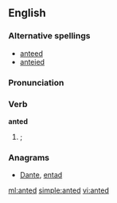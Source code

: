 ==English==

===Alternative spellings===
* [[anteed]]
* [[anteied]]
===Pronunciation===
{{audio|en-us-anted.ogg|Audio (US)}}

===Verb===
''' anted '''

# {{past of|[[ante]]|nodot=1}}; {{alternative spelling of|[[anteed]]|nocap=1}}

===Anagrams===
* [[Dante#English|Dante]], [[entad#English|entad]]

[[ml:anted]]
[[simple:anted]]
[[vi:anted]]